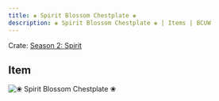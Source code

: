 ```yaml
---
title: ❀ Spirit Blossom Chestplate ❀
description: ❀ Spirit Blossom Chestplate ❀ | Items | BCUW
---
```


Crate: [Season 2: Spirit](/crates/season/s2/)

## Item
![❀ Spirit Blossom Chestplate ❀](https://cdn.bcuw.xyz/2D/spirit/spirit_blossom_chestplate.png)
